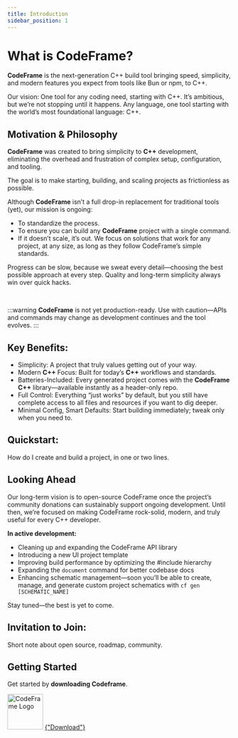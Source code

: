 ```yaml
---
title: Introduction
sidebar_position: 1
---
```


# What is CodeFrame?

**CodeFrame** is the next-generation C++ build tool bringing speed, simplicity, and modern features you expect from tools like Bun or npm, to C++.

Our vision: One tool for any coding need, starting with C++.
It’s ambitious, but we’re not stopping until it happens.
Any language, one tool starting with the world’s most foundational language: C++.

## Motivation & Philosophy

**CodeFrame** was created to bring simplicity to **C++** development, eliminating the overhead and frustration of complex setup, configuration, and tooling.

The goal is to make starting, building, and scaling projects as frictionless as possible.

Although **CodeFrame** isn’t a full drop-in replacement for traditional tools (yet), our mission is ongoing:

- To standardize the process.
- To ensure you can build any **CodeFrame** project with a single command.
- If it doesn’t scale, it’s out. We focus on solutions that work for any project, at any size, as long as they follow CodeFrame’s simple standards.

Progress can be slow, because we sweat every detail—choosing the best possible approach at every step.
Quality and long-term simplicity always win over quick hacks.

<br />

:::warning
**CodeFrame** is not yet production-ready. Use with caution—APIs and commands may change as development continues and the tool evolves.
:::

## Key Benefits:

- Simplicity: A project that truly values getting out of your way.
- Modern **C++** Focus: Built for today’s **C++** workflows and standards.
- Batteries-Included: Every generated project comes with the **CodeFrame** **C++** library—available instantly as a header-only repo.
- Full Control: Everything “just works” by default, but you still have complete access to all files and resources if you want to dig deeper.
- Minimal Config, Smart Defaults: Start building immediately; tweak only when you need to.

## Quickstart:

How do I create and build a project, in one or two lines.

## Looking Ahead

Our long-term vision is to open-source CodeFrame once the project’s community donations can sustainably support ongoing development. Until then, we’re focused on making CodeFrame rock-solid, modern, and truly useful for every C++ developer.

**In active development:**

- Cleaning up and expanding the CodeFrame API library
- Introducing a new UI project template
- Improving build performance by optimizing the #include hierarchy
- Expanding the `document` command for better codebase docs
- Enhancing schematic management—soon you’ll be able to create, manage, and generate custom project schematics with `cf gen [SCHEMATIC_NAME]`

Stay tuned—the best is yet to come.

## Invitation to Join:

Short note about open source, roadmap, community.

## Getting Started

Get started by **downloading Codeframe**.

<div
  style={{ display: "flex", alignItems: "center", gap: 9, margin: "16px 0" }}
>
  <img
    src="/img/logo.svg"
    alt="CodeFrame Logo"
    width="80"
    style={{ height: 65, width: "auto" }}
  />
  <a
    href="https://github.com/Xtreme-Studios-Inc/CodeFrameDocs/releases"
    target="_blank"
    style={{
      display: "inline-flex",
      alignItems: "center",
      padding: "13px 20px",
      lineHeight: 1,
      whiteSpace: "nowrap",
      backgroundColor: "var(--ifm-color-primary)",
      color: "white",
      borderRadius: 8,
      textDecoration: "none",
      fontWeight: "bold",
      fontFamily: "sans-serif",
      boxShadow: "0 2px 5px rgba(0,0,0,0.2)",
      alignSelf: "center",
      flex: "0 0 auto",
      height: "auto",
      marginLeft: 12,
    }}
  >
    {"Download"}
  </a>
</div>
